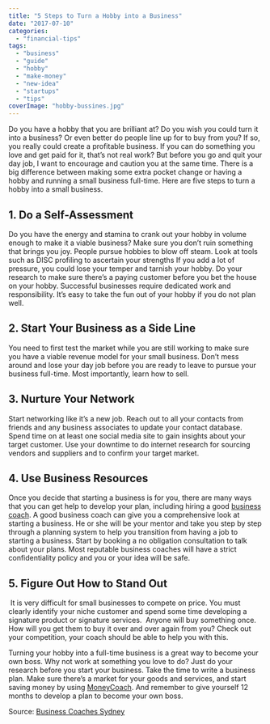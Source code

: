 ```yaml
---
title: "5 Steps to Turn a Hobby into a Business"
date: "2017-07-10"
categories: 
  - "financial-tips"
tags: 
  - "business"
  - "guide"
  - "hobby"
  - "make-money"
  - "new-idea"
  - "startups"
  - "tips"
coverImage: "hobby-bussines.jpg"
---
```


Do you have a hobby that you are brilliant at? Do you wish you could turn it into a business? Or even better do people line up for to buy from you? If so, you really could create a profitable business. If you can do something you love and get paid for it, that’s not real work? But before you go and quit your day job, I want to encourage and caution you at the same time. There is a big difference between making some extra pocket change or having a hobby and running a small business full-time. Here are five steps to turn a hobby into a small business.

## 1\. Do a Self-Assessment

Do you have the energy and stamina to crank out your hobby in volume enough to make it a viable business? Make sure you don’t ruin something that brings you joy. People pursue hobbies to blow off steam. Look at tools such as DISC profiling to ascertain your strengths If you add a lot of pressure, you could lose your temper and tarnish your hobby. Do your research to make sure there’s a paying customer before you bet the house on your hobby. Successful businesses require dedicated work and responsibility. It’s easy to take the fun out of your hobby if you do not plan well.

## 2\. Start Your Business as a Side Line

You need to first test the market while you are still working to make sure you have a viable revenue model for your small business. Don’t mess around and lose your day job before you are ready to leave to pursue your business full-time. Most importantly, learn how to sell.

## 3\. Nurture Your Network

Start networking like it’s a new job. Reach out to all your contacts from friends and any business associates to update your contact database. Spend time on at least one social media site to gain insights about your target customer. Use your downtime to do internet research for sourcing vendors and suppliers and to confirm your target market.

## 4\. Use Business Resources

Once you decide that starting a business is for you, there are many ways that you can get help to develop your plan, including hiring a good [business coach](https://www.businesscoachessydney.com.au/). A good business coach can give you a comprehensive look at starting a business. He or she will be your mentor and take you step by step through a planning system to help you transition from having a job to starting a business. Start by booking a no obligation consultation to talk about your plans. Most reputable business coaches will have a strict confidentiality policy and you or your idea will be safe.

## 5\. Figure Out How to Stand Out

 It is very difficult for small businesses to compete on price. You must clearly identify your niche customer and spend some time developing a signature product or signature services.  Anyone will buy something once.  How will you get them to buy it over and over again from you? Check out your competition, your coach should be able to help you with this.

Turning your hobby into a full-time business is a great way to become your own boss. Why not work at something you love to do? Just do your research before you start your business. Take the time to write a business plan. Make sure there’s a market for your goods and services, and start saving money by using [MoneyCoach](https://apps.apple.com/app/apple-store/id989642198?pt=118449936&ct=website&mt=8). And remember to give yourself 12 months to develop a plan to become your own boss.

Source: [Business Coaches Sydney](https://www.businesscoachessydney.com.au/single-post/2017/05/30/6-Steps-to-Turn-a-Hobby-into-a-Business)
